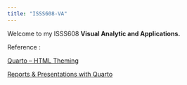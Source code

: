 ```yaml
---
title: "ISSS608-VA"
---
```


Welcome to my ISSS608 **Visual Analytic and Applications.**

Reference :

[Quarto – HTML Theming](https://quarto.org/docs/output-formats/html-themes.html)

[Reports & Presentations with Quarto](https://thomasmock.quarto.pub/reports-presentations/#/title-slide)
